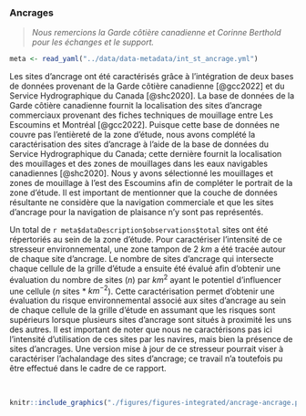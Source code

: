 ### Ancrages

> *Nous remercions la Garde côtière canadienne et Corinne Berthold pour les échanges et le support.*


```r
meta <- read_yaml("../data/data-metadata/int_st_ancrage.yml")
```

Les sites d'ancrage ont été caractérisés grâce à l'intégration de deux bases de données provenant de la Garde côtière canadienne [@gcc2022] et du Service Hydrographique du Canada [@shc2020]. La base de données de la Garde côtière canadienne fournit la localisation des sites d'ancrage commerciaux provenant des fiches techniques de mouillage entre Les Escoumins et Montréal [@gcc2022]. Puisque cette base de données ne couvre pas l'entièreté de la zone d'étude, nous avons complété la caractérisation des sites d'ancrage à l'aide de la base de données du Service Hydrographique du Canada; cette dernière fournit la localisation des mouillages et des zones de mouillages dans les eaux navigables canadiennes [@shc2020]. Nous y avons sélectionné les mouillages et zones de mouillage à l'est des Escoumins afin de compléter le portrait de la zone d'étude. Il est important de mentionner que la couche de données résultante ne considère que la navigation commerciale et que les sites d'ancrage pour la navigation de plaisance n'y sont pas représentés. 

Un total de `r meta$dataDescription$observations$total` sites ont été répertoriés au sein de la zone d'étude. Pour caractériser l'intensité de ce stresseur environnemental, une zone tampon de 2 $km$ a été tracée autour de chaque site d'ancrage. Le nombre de sites d'ancrage qui intersecte chaque cellule de la grille d'étude a ensuite été évalué afin d'obtenir une évaluation du nombre de sites ($n$) par $km^2$ ayant le potentiel d'influencer une cellule ($n$ sites * $km^{-2}$). Cette caractérisation permet d'obtenir une évaluation du risque environnemental associé aux sites d'ancrage au sein de chaque cellule de la grille d'étude en assumant que les risques sont supérieurs lorsque plusieurs sites d'ancrage sont situés à proximité les uns des autres. Il est important de noter que nous ne caractérisons pas ici l'intensité d'utilisation de ces sites par les navires, mais bien la présence de sites d'ancrages. Une version mise à jour de ce stresseur pourrait viser à caractériser l'achalandage des sites d'ancrage; ce travail n'a toutefois pu être effectué dans le cadre de ce rapport.

<br/>

```r
knitr::include_graphics("./figures/figures-integrated/ancrage-ancrage.png")
```

<br>
